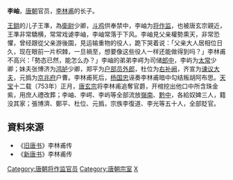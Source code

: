 '''李岫'''，[[唐朝|唐朝]]官员，[[李林甫|李林甫]]的长子。

[[王鉷|王鉷]]的儿子王準，為[[衛尉|衛尉]]少卿，[[斗鸡|斗鸡]]供奉禁中，李岫为[[将作监|将作监]]，也被唐玄宗親近，王準非常驕横，常常戏谑李岫，李岫常落于下风。李岫見父亲權勢熏天，非常恐懼，曾经跟從父亲游後園，見运输重物的役人，跪下哭着说：「父亲大人居相位日久，现在眼前一片枳棘，一旦禍至，想要像这些役人一样还能做得到吗？」李林甫不高兴：「勢态已然，能怎么办？」李岫的弟弟李崿为司储[[郎中|郎中]]，李屿为[[太常|太常]]少卿；妹夫张博济为[[鸿胪|鸿胪]]少卿，郑平为[[户部员外郎|户部员外郎]]，杜位为[[右补阙|右补阙]]，齐宣为[[谏议大夫|谏议大夫]]，元撝为[[京兆府|京兆府]]户曹。李林甫死后，[[杨国忠|杨国忠]]诬奏李林甫暗中勾结叛胡阿布思。[[天宝|天宝]]十二载（753年）正月，[[唐玄宗|唐玄宗]]将李林甫追奪官爵，开棺挖出他口中所含珠金紫，用庶人禮改葬；李岫、李崿、李屿等全部流放[[嶺南|嶺南]]、[[黔中|黔中]]，各給奴婢三人，籍没其家；張博濟、鄭平、杜位、元撝，宗族李復道、李光等五十人，全部貶官。

==資料來源==
*《[[旧唐书|旧唐书]]》李林甫传
*《[[新唐书|新唐书]]》李林甫传

{{DEFAULTSORT:L}}
[[Category:唐朝将作监官员|Category:唐朝将作监官员]]
[[Category:唐朝宗室|Category:唐朝宗室]]
[[Category:李姓|X]]